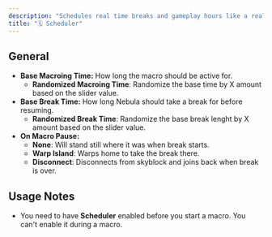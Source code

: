 ```yaml
---
description: "Schedules real time breaks and gameplay hours like a real player would."
title: "🗓️ Scheduler"
---
```


## General

- **Base Macroing Time:** How long the macro should be active for.
  - **Randomized Macroing Time**: Randomize the base time by X amount based on the slider value.
- **Base Break Time:** How long Nebula should take a break for before resuming.
  - **Randomized Break Time**: Randomize the base break lenght by X amount based on the slider value.
- **On Macro Pause:**
  - **None**: Will stand still where it was when break starts.
  - **Warp Island**: Warps home to take the break there.
  - **Disconnect**: Disconnects from skyblock and joins back when break is over.

## Usage Notes

- You need to have **Scheduler** enabled before you start a macro. You can't enable it during a macro.